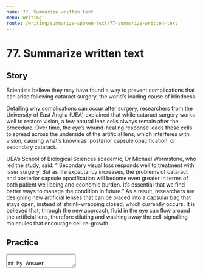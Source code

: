 ```yaml
---
name: 77. Summarize written text
menu: Writing
route: /writing/summarize-spoken-text/77-summarize-written-text
---
```


# 77. Summarize written text

## Story
Scientists believe they may have found a way to prevent complications that can arise following cataract surgery, the world’s leading cause of blindness.

Detailing why complications can occur after surgery, researchers from the University of East Anglia (UEA) explained that while cataract surgery works well to restore vision, a few natural lens cells always remain after the procedure. Over time, the eye’s wound-healing response leads these cells to spread across the underside of the artificial lens, which interferes with vision, causing what’s known as ‘posterior capsule opacification’ or secondary cataract.

UEA’s School of Biological Sciences academic, Dr Michael Wormstone, who led the study, said: “ Secondary visual loss responds well to treatment with laser surgery. But as life expectancy increases, the problems of cataract and posterior capsule opacification will become even greater in terms of both patient well being and economic burden. It’s essential that we find better ways to manage the condition in future.” 
As a result, researchers are designing new artificial lenses that can be placed into a capsular bag that stays open, instead of shrink-wrapping closed, which currently occurs. It is believed that, through the new approach, fluid in the eye can flow around the artificial lens, therefore diluting and washing away the cell-signalling molecules that encourage cell re-growth.

## Practice
<Textarea rows={8}/>

## My Answer
Scientists believe they may have found a way to prevent complications that can arise following cataract surgery; **therefore**, they are designing new artificial lenses that can be placed into a capsular bag that stays open, instead of shrink-wrapping closed, which currently occurs.